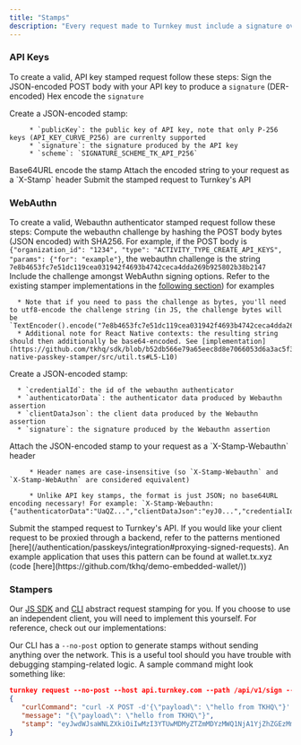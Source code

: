 ```yaml
---
title: "Stamps"
description: "Every request made to Turnkey must include a signature over the POST body attached as a HTTP header. Our secure enclave applications use this signature to verify the integrity and authenticity of the request."
---
```


### API Keys

To create a valid, API key stamped request follow these steps:
<Steps>
   <Step>
      Sign the JSON-encoded POST body with your API key to produce a `signature` (DER-encoded)
   </Step>
   <Step>
      Hex encode the `signature`

   </Step>
   <Step>
      Create a JSON-encoded stamp:

         * `publicKey`: the public key of API key, note that only P-256 keys (API_KEY_CURVE_P256) are currenlty supported
         * `signature`: the signature produced by the API key
         * `scheme`: `SIGNATURE_SCHEME_TK_API_P256`
   </Step>
   <Step>
      Base64URL encode the stamp
   </Step>
   <Step>
      Attach the encoded string to your request as a `X-Stamp` header
   </Step>
   <Step>
      Submit the stamped request to Turnkey's API
   </Step>
</Steps>

### WebAuthn

To create a valid, Webauthn authenticator stamped request follow these steps:
<Steps>
   <Step>
      Compute the webauthn challenge by hashing the POST body bytes (JSON encoded) with SHA256. For example, if the POST body is `{"organization_id": "1234", "type": "ACTIVITY_TYPE_CREATE_API_KEYS", "params": {"for": "example"}`, the webauthn challenge is the string `7e8b4653fc7e51dc119cea031942f4693b4742ceca4dda269b925802b38b2147`
   </Step>
   <Step>
      Include the challenge amongst WebAuthn signing options. Refer to the existing stamper implementations in the [following section](#stampers)) for examples


      * Note that if you need to pass the challenge as bytes, you'll need to utf8-encode the challenge string (in JS, the challenge bytes will be `TextEncoder().encode("7e8b4653fc7e51dc119cea031942f4693b4742ceca4dda269b925802b38b2147")`)
      * Additional note for React Native contexts: the resulting string should then additionally be base64-encoded. See [implementation](https://github.com/tkhq/sdk/blob/b52db566e79a65eec8d8e7066053d6a3ac5f3943/packages/react-native-passkey-stamper/src/util.ts#L5-L10)

   </Step>

   <Step>
      Create a JSON-encoded stamp:

      * `credentialId`: the id of the webauthn authenticator
      * `authenticatorData`: the authenticator data produced by Webauthn assertion
      * `clientDataJson`: the client data produced by the Webauthn assertion
      * `signature`: the signature produced by the Webauthn assertion
   </Step>

   <Step>
      Attach the JSON-encoded stamp to your request as a `X-Stamp-Webauthn` header

         * Header names are case-insensitive (so `X-Stamp-Webauthn` and `X-Stamp-WebAuthn` are considered equivalent)

         * Unlike API key stamps, the format is just JSON; no base64URL encoding necessary! For example: `X-Stamp-Webauthn: {"authenticatorData":"UaQZ...","clientDataJson":"eyJ0...","credentialId":"Grf...","signature":"MEQ..."}`
   </Step>

   <Step>
      Submit the stamped request to Turnkey's API. If you would like your client request to be proxied through a backend, refer to the patterns mentioned [here](/authentication/passkeys/integration#proxying-signed-requests). An example application that uses this pattern can be found at wallet.tx.xyz (code [here](https://github.com/tkhq/demo-embedded-wallet/))
   </Step>
</Steps>

### Stampers

Our [JS SDK](https://github.com/tkhq/sdk) and [CLI](https://github.com/tkhq/tkcli) abstract request stamping for you. If you choose to use an independent client, you will need to implement this yourself. For reference, check out our implementations:

<CardGroup>
   <Card title="API Key Stamper" href="https://github.com/tkhq/sdk/blob/main/packages/api-key-stamper" icon="github" iconType="solid" horizontal/>

   <Card title="WebAuthn Stamper" href="https://github.com/tkhq/sdk/blob/main/packages/webauthn-stamper" icon="github" iconType="solid" horizontal/>

   <Card title="React Native Stamper" href="https://github.com/tkhq/sdk/tree/main/packages/react-native-passkey-stamper" icon="github" iconType="solid" horizontal/>

   <Card title="iFrame Stamper" href="https://github.com/tkhq/sdk/tree/main/packages/iframe-stamper" icon="github" iconType="solid" horizontal/>

   <Card title="Telegram Cloud Storage Stamper" href="https://github.com/tkhq/sdk/tree/main/packages/telegram-cloud-storage-stamper" icon="github" iconType="solid" horizontal/>
   
   <Card title="IndexedDb Stamper" href="https://github.com/tkhq/sdk/tree/main/packages/indexed-db-stamper" icon="github" iconType="solid" horizontal/>

   <Card title="CLI" href="https://github.com/tkhq/tkcli/blob/main/src/cmd/turnkey/pkg/request.go" icon="github" iconType="solid" horizontal/>

</CardGroup>

Our CLI has a `--no-post` option to generate stamps without sending anything over the network. This is a useful tool should you have trouble with debugging stamping-related logic. A sample command might look something like:

```json
turnkey request --no-post --host api.turnkey.com --path /api/v1/sign --body '{"payload": "hello from TKHQ"}'
{
   "curlCommand": "curl -X POST -d'{\"payload\": \"hello from TKHQ\"}' -H'X-Stamp: eyJwdWJsaWNLZXkiOiIwMzI3YTUwMDMyZTZmMDYzMWQ1NjA1YjZhZGEzMmI3NzkwNzRmMzQ2ZTgxYjY4ZTEyODAxNjQwZjFjOWVlMDNkYWUiLCJzaWduYXR1cmUiOiIzMDQ0MDIyMDM2MjNkZWZkNjE4ZWIzZTIxOTk3MDQ5NjQwN2ViZTkyNDQ3MzE3ZGFkNzVlNDEyYmQ0YTYyNjdjM2I1ZTIyMjMwMjIwMjQ1Yjc0MDg0OGE3MmQwOGI2MGQ2Yzg0ZjMzOTczN2I2M2RiM2JjYmFkYjNiZDBkY2IxYmZiODY1NzE1ZDhiNSIsInNjaGVtZSI6IlNJR05BVFVSRV9TQ0hFTUVfVEtfQVBJX1AyNTYifQ' -v 'https://api.turnkey.com/api/v1/sign'",
   "message": "{\"payload\": \"hello from TKHQ\"}",
   "stamp": "eyJwdWJsaWNLZXkiOiIwMzI3YTUwMDMyZTZmMDYzMWQ1NjA1YjZhZGEzMmI3NzkwNzRmMzQ2ZTgxYjY4ZTEyODAxNjQwZjFjOWVlMDNkYWUiLCJzaWduYXR1cmUiOiIzMDQ0MDIyMDM2MjNkZWZkNjE4ZWIzZTIxOTk3MDQ5NjQwN2ViZTkyNDQ3MzE3ZGFkNzVlNDEyYmQ0YTYyNjdjM2I1ZTIyMjMwMjIwMjQ1Yjc0MDg0OGE3MmQwOGI2MGQ2Yzg0ZjMzOTczN2I2M2RiM2JjYmFkYjNiZDBkY2IxYmZiODY1NzE1ZDhiNSIsInNjaGVtZSI6IlNJR05BVFVSRV9TQ0hFTUVfVEtfQVBJX1AyNTYifQ"
}
```
